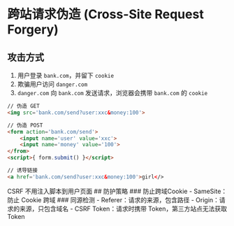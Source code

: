
# 跨站请求伪造 (Cross-Site Request Forgery)
## 攻击方式
1. 用户登录 `bank.com`，并留下 `cookie`
2. 欺骗用户访问 `danger.com`
3. `danger.com` 向 `bank.com` 发送请求，浏览器会携带 `bank.com` 的 `cookie`
```html
// 伪造 GET
<img src='bank.com/send?user:xxc&money:100'>

// 伪造 POST
<form action='bank.com/send'>
	<input name='user' value='xxc'>
	<input name='money' value='100'>
</from>
<script>{ form.submit() }</script>

// 诱导链接
<a href='bank.com/send?user:xxc&money:100'>girl</>
```
<Callout type="error" emoji="️❗️">
  CSRF 不用注入脚本到用户页面
</Callout>
## 防护策略
### 防止跨域Cookie
- SameSite：防止 Cookie 跨域
### 同源检测
- Referer：请求的来源，包含路径
- Origin：请求的来源，只包含域名
- CSRF Token：请求时携带 Token，第三方站点无法获取 Token